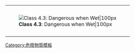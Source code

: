{| cellspacing="0" style="height: 100px; border: solid {{{bordercolor|black}}} 1px; color: black; background: {{{color1|white}}};" width=99%
|-
| rowspan=2 style="padding: 2pt; height: 100px; background: {{{color2|white}}};" | [[Image:Label for dangerous goods - class 4.3.svg|'''Class 4.3''': Dangerous when Wet|100px]]
|-
| align=center | {{{text|'''4.3'''：禁水性物質}}}
|}<noinclude>
[[Category:危險物質模板]]
</noinclude>